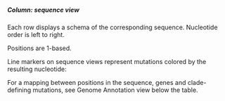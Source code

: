 
##### Column: sequence view


Each row displays a schema of the corresponding sequence. Nucleotide order is left to right.

Positions are 1-based.

Line markers on sequence views represent mutations colored by the resulting nucleotide:

<HelpTipsColumnSeqViewLegend />


For a mapping between positions in the sequence, genes and clade-defining mutations, see Genome Annotation view below the table.

